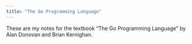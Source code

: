 ```yaml
---
title: "The Go Programming Language"
---
```


These are my notes for the textbook "The Go Programming Language" by Alan Donovan and Brian Kernighan.

\clearpage
